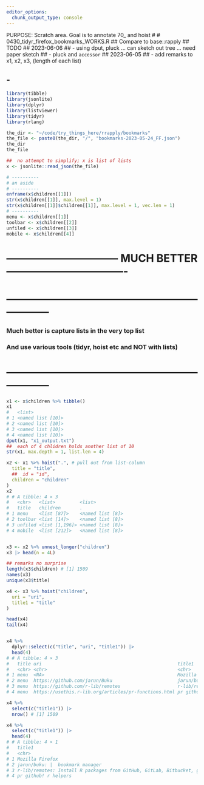 ```yaml
---
editor_options: 
  chunk_output_type: console
---
```


PURPOSE:   Scratch area.   Goal is to annotate 70_ and hoist
#
#  0430_tidyr_firefox_bookmarks_WORKS.R
##  Compare to base::rapply
##  TODO
##  2023-06-06
##  -     using dput, pluck ... can sketch out tree ... need paper sketch
##  -     pluck and `accessor`
##  2023-06-05
##  -     add remarks to x1, x2, x3, (length of each list)

##  -     


```r
library(tibble)
library(jsonlite)
library(dplyr)
library(listviewer)
library(tidyr)
library(rlang)
```   

```r
the_dir <- "~/code/try_things_here/rrapply/bookmarks"
the_file <- paste0(the_dir, "/", "bookmarks-2023-05-24_FF.json")
the_dir
the_file

##  no attempt to simplify; x is list of lists
x <- jsonlite::read_json(the_file)

# ----------
# an aside
# ----------
enframe(x$children[[1]])
str(x$children[[1]], max.level = 1)
str(x$children[[1]]$children[[1]], max.level = 1, vec.len = 1)
# ----------
menu <- x$children[[1]]
toolbar <- x$children[[2]]
unfiled <- x$children[[3]]
mobile <- x$children[[4]]
```

# --------------------------------  MUCH BETTER ----------------------------------
# ------------------------------------------------------------------
###  Much better is capture lists in the very top list
###  And use various tools  (tidyr, hoist etc  and NOT with lists)
# ------------------------------------------------------------------
```r
x1 <- x$children %>% tibble()
x1
#   <list>
# 1 <named list [10]>
# 2 <named list [10]>
# 3 <named list [10]>
# 4 <named list [10]>
dput(x1, "x1_output.txt")
##  each of 4 chlidren holds another list of 10
str(x1, max.depth = 1, list.len = 4)
```
```r
x2 <- x1 %>% hoist(".", # pull out from list-column
  title = "title",
  ##  id = "id",
  children = "children"
)
x2
# # A tibble: 4 × 3
#   <chr>   <list>         <list>
#   title   children       .
# 1 menu    <list [87]>    <named list [8]>
# 2 toolbar <list [14]>    <named list [8]>
# 3 unfiled <list [1,196]> <named list [8]>
# 4 mobile  <list [212]>   <named list [8]>


x3 <- x2 %>% unnest_longer("children")
x3 |> head(n = 4L)

## remarks no surprise
length(x3$children) # [1] 1509
names(x3)
unique(x3$title)

x4 <- x3 %>% hoist("children",
  uri = "uri",
  title1 = "title"
)

head(x4)
tail(x4)


x4 %>%
  dplyr::select(c("title", "uri", "title1")) |>
  head(4)
# # A tibble: 4 × 3
#   title uri                                                  title1
#   <chr> <chr>                                                <chr>
# 1 menu  <NA>                                                 Mozilla Fire…
# 2 menu  https://github.com/jarun/Buku                        jarun/buku: …
# 3 menu  https://github.com/r-lib/remotes                     r-lib/remote…
# 4 menu  https://usethis.r-lib.org/articles/pr-functions.html pr github! r…

x4 %>%
  select(c("title1")) |>
  nrow() # [1] 1509

x4 %>%
  select(c("title1")) |>
  head(4)
# # A tibble: 4 × 1
#   title1
#   <chr>
# 1 Mozilla Firefox
# 2 jarun/buku: |  bookmark manager
# 3 r-lib/remotes: Install R packages from GitHub, GitLab, Bitbucket, git, …
# 4 pr github! r helpers
```
